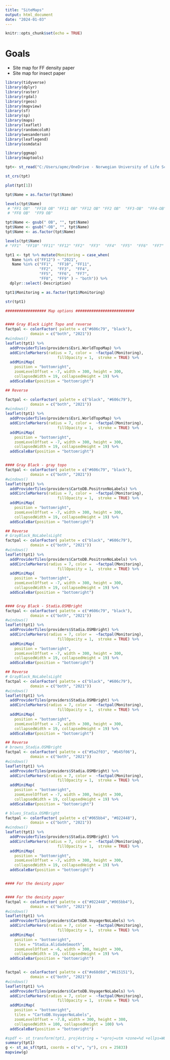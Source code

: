 ```yaml
---
title: "SiteMaps"
output: html_document
date: "2024-01-03"
---
```


```r
knitr::opts_chunk$set(echo = TRUE)
```


# Goals 
- Site map for FF density paper
- Site map for insect paper

```r
library(tidyverse)
library(dplyr)
library(raster)
library(rgdal)
library(rgeos)
library(mapview)
library(sf)
library(sp)
library(maps)
library(leaflet)
library(randomcoloR)
library(wesanderson)
library(leaflegend)
library(osmdata)

library(ggmap)
library(maptools)

```


```r

tpt<- st_read("C:/Users/apmc/OneDrive - Norwegian University of Life Sciences/3. Follo Forest 2021-2023/2021/Map Resources/OB.kml")

st_crs(tpt)

plot(tpt[1])

tpt$Name = as.factor(tpt$Name)

levels(tpt$Name)
 # "FF1 OB"  "FF10 OB" "FF11 OB" "FF12 OB" "FF2 OB"  "FF3-OB"  "FF4-OB"  "FF5-OB"  "FF6 OB"  "FF7 OB" 
 # "FF8 OB"  "FF9 OB" 

tpt$Name <- gsub(" OB", "", tpt$Name)
tpt$Name <- gsub("-OB", "", tpt$Name)
tpt$Name <- as.factor(tpt$Name)

levels(tpt$Name)
# "FF1"  "FF10" "FF11" "FF12" "FF2"  "FF3"  "FF4"  "FF5"  "FF6"  "FF7"  "FF8"  "FF9" 

tpt1 <- tpt %>% mutate(Monitoring = case_when(
   Name %in% c("FF12") ~ "2021",
   Name %in% c("FF1",  "FF10", "FF11", 
               "FF2",  "FF3",  "FF4",  
               "FF5",  "FF6",  "FF7",  
               "FF8",  "FF9" ) ~ "both")) %>% 
  dplyr::select(-Description) 

tpt1$Monitoring = as.factor(tpt1$Monitoring)

str(tpt1)

################## Map options ##########################


#### Gray Black Light Topo and reverse 
factpal <- colorFactor( palette = c("#606c79", "black"),
           domain = c("both", "2021"))
#windows()
leaflet(tpt1) %>% 
  addProviderTiles(providers$Esri.WorldTopoMap) %>% 
  addCircleMarkers(radius = 7, color =  ~factpal(Monitoring),
                       fillOpacity = 1,  stroke = TRUE) %>% 
  addMiniMap(
    position = "bottomright",
    zoomLevelOffset = -7, width = 300, height = 300,
    collapsedWidth = 19, collapsedHeight = 19) %>%
  addScaleBar(position = "bottomright")

## Reverse

factpal <- colorFactor( palette = c("black", "#606c79"),
           domain = c("both", "2021"))
#windows()
leaflet(tpt1) %>% 
  addProviderTiles(providers$Esri.WorldTopoMap) %>% 
  addCircleMarkers(radius = 7, color =  ~factpal(Monitoring),
                       fillOpacity = 1,  stroke = TRUE) %>% 
  addMiniMap(
    position = "bottomright",
    zoomLevelOffset = -7, width = 300, height = 300,
    collapsedWidth = 19, collapsedHeight = 19) %>%
  addScaleBar(position = "bottomright")


#### Gray Black - gray topo 
factpal <- colorFactor( palette = c("#606c79", "black"),
           domain = c("both", "2021"))
#windows()
leaflet(tpt1) %>% 
  addProviderTiles(providers$CartoDB.PositronNoLabels) %>% 
  addCircleMarkers(radius = 7, color =  ~factpal(Monitoring),
                       fillOpacity = 1,  stroke = TRUE) %>% 
  addMiniMap(
    position = "bottomright",
    zoomLevelOffset = -7, width = 300, height = 300,
    collapsedWidth = 19, collapsedHeight = 19) %>%
  addScaleBar(position = "bottomright")

## Reverse
# GrayBlack_NoLabelsLight
factpal <- colorFactor( palette = c("black", "#606c79"),
           domain = c("both", "2021"))
#windows()
leaflet(tpt1) %>% 
  addProviderTiles(providers$CartoDB.PositronNoLabels) %>% 
  addCircleMarkers(radius = 7, color =  ~factpal(Monitoring),
                       fillOpacity = 1,  stroke = TRUE) %>% 
  addMiniMap(
    position = "bottomright",
    zoomLevelOffset = -7, width = 300, height = 300,
    collapsedWidth = 19, collapsedHeight = 19) %>%
  addScaleBar(position = "bottomright")


#### Gray Black - Stadia.OSMBright
factpal <- colorFactor( palette = c("#606c79", "black"),
           domain = c("both", "2021"))
#windows()
leaflet(tpt1) %>% 
  addProviderTiles(providers$Stadia.OSMBright) %>% 
  addCircleMarkers(radius = 7, color =  ~factpal(Monitoring),
                       fillOpacity = 1,  stroke = TRUE) %>% 
  addMiniMap(
    position = "bottomright",
    zoomLevelOffset = -7, width = 300, height = 300,
    collapsedWidth = 19, collapsedHeight = 19) %>%
  addScaleBar(position = "bottomright")

## Reverse
# GrayBlack_NoLabelsLight
factpal <- colorFactor( palette = c("black", "#606c79"),
           domain = c("both", "2021"))
#windows()
leaflet(tpt1) %>% 
  addProviderTiles(providers$Stadia.OSMBright) %>% 
  addCircleMarkers(radius = 7, color =  ~factpal(Monitoring),
                       fillOpacity = 1,  stroke = TRUE) %>% 
  addMiniMap(
    position = "bottomright",
    zoomLevelOffset = -7, width = 300, height = 300,
    collapsedWidth = 19, collapsedHeight = 19) %>%
  addScaleBar(position = "bottomright")

## Reverse
# browns_Stadia.OSMBright
factpal <- colorFactor( palette = c("#5a2f03", "#b45f06"),
           domain = c("both", "2021"))
#windows()
leaflet(tpt1) %>% 
  addProviderTiles(providers$Stadia.OSMBright) %>% 
  addCircleMarkers(radius = 7, color =  ~factpal(Monitoring),
                       fillOpacity = 1,  stroke = TRUE) %>% 
  addMiniMap(
    position = "bottomright",
    zoomLevelOffset = -7, width = 300, height = 300,
    collapsedWidth = 19, collapsedHeight = 19) %>%
  addScaleBar(position = "bottomright")

# blues_Stadia.OSMBright
factpal <- colorFactor( palette = c("#065bb4", "#022448"),
           domain = c("both", "2021"))
#windows()
leaflet(tpt1) %>% 
  addProviderTiles(providers$Stadia.OSMBright) %>% 
  addCircleMarkers(radius = 7, color =  ~factpal(Monitoring),
                       fillOpacity = 1,  stroke = TRUE) %>% 
  addMiniMap(
    position = "bottomright",
    zoomLevelOffset = -7, width = 300, height = 300,
    collapsedWidth = 19, collapsedHeight = 19) %>%
  addScaleBar(position = "bottomright")


#### For the denisty paper


#### For the denisty paper 
factpal <- colorFactor( palette = c("#022448","#065bb4"),
           domain = c("both", "2021"))
#windows()
leaflet(tpt1) %>% 
  addProviderTiles(providers$CartoDB.VoyagerNoLabels) %>% 
  addCircleMarkers(radius = 7, color =  ~factpal(Monitoring),
                       fillOpacity = 1,  stroke = TRUE) %>% 
  addMiniMap(
    position = "bottomright",
    tiles = "Stadia.AlidadeSmooth",
    zoomLevelOffset = -6, width = 300, height = 300,
    collapsedWidth = 19, collapsedHeight = 19) %>%
  addScaleBar(position = "bottomright")


factpal <- colorFactor( palette = c("#e68d8d","#615151"),
           domain = c("both", "2021"))
#windows()
leaflet(tpt1) %>% 
  addProviderTiles(providers$CartoDB.VoyagerNoLabels) %>% 
  addCircleMarkers(radius = 7, color =  ~factpal(Monitoring),
                       fillOpacity = 1,  stroke = TRUE) %>% 
  addMiniMap(
    position = "bottomright",
    tiles = "CartoDB.VoyagerNoLabels",
    zoomLevelOffset = -7.8, width = 300, height = 300,
    collapsedWidth = 100, collapsedHeight = 100) %>%
  addScaleBar(position = "bottomright")


```


```r
#spdf <- st_transform(tpt1, proj4string = "+proj=utm +zone=%d +ellps=WGS84 +datum=WGS84 +units=m +no_defs")
summary(tpt1)
g <- st_as_sf(tpt1, coords = c("x", "y"), crs = 25833)
mapview(g)

```

